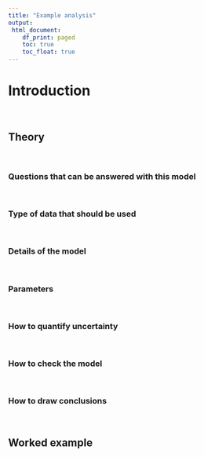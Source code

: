 ```yaml
---
title: "Example analysis"
output: 
 html_document:
    df_print: paged
    toc: true
    toc_float: true
---
```


# Introduction {- .tabset}

</br>

## Theory

</br>

### <i class="far fa-question-circle"></i> Questions that can be answered with this model

</br>

### <i class="fas fa-table"></i> Type of data that should be used

</br>

### <i class="fas fa-project-diagram"></i> Details of the model 

</br>

### <i class="fas fa-laptop"></i> Parameters

</br>

### <i class="fas fa-arrows-alt-h"></i> How to quantify uncertainty

</br>

### <i class="fas fa-tasks"></i> How to check the model

</br>

### <i class="far fa-lightbulb"></i> How to draw conclusions

</br>

## Worked example 

